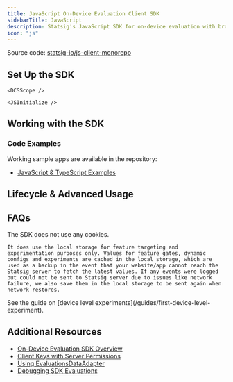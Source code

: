 ```yaml
---
title: JavaScript On-Device Evaluation Client SDK
sidebarTitle: JavaScript
description: Statsig's JavaScript SDK for on-device evaluation with browser and Node.js applications.
icon: "js"
---
```





<Callout icon="github">
Source code: <a href="https://github.com/statsig-io/js-client-monorepo" target="_blank" rel="noreferrer">statsig-io/js-client-monorepo</a>
</Callout>

<OnDeviceEvalProsAndCons sdkName="@statsig/js-on-device-eval-client" otherSDKName="@statsig/js-client" otherSDKLink="/client/javascript-sdk" />

## Set Up the SDK

<Steps>
  <Step title="Install the SDK">
    <Installation />
    <JSInstallation />
  </Step>
  <Step title="Initialize the SDK">
    <Initialization />
    
    <DCSScope />

    <JSInitialize />
  </Step>
</Steps>

## Working with the SDK

<JSCreateUser />

<checkGateIntro />
<JSCheckGate />

<getDynamicConfigIntro />
<JSGetConfig />

<getExperimentLayerIntro />
<JSGetExperiment />

<logEventIntro />
<JSLogEvent />

### Code Examples

Working sample apps are available in the repository:

- [JavaScript & TypeScript Examples](https://github.com/statsig-io/js-client-monorepo/tree/main/samples)

<statsigUserIntro />

<StatsigUserNotes sdkName="JavaScript" />

<JSClientEventEmitting />

<statsigOptionsIntro />

<JSOptions />

<manualExposuresIntro />

<JSManualExposures />

## Lifecycle & Advanced Usage

<shuttingDown />
<JSShutdown />

<JSDataAdapter />

## FAQs

<JSFaqs />

<AccordionGroup>
  <Accordion title="Does the SDK use the browser local storage or cookies? If so, for what purposes?">
    The SDK does not use any cookies.
    
    It does use the local storage for feature targeting and experimentation purposes only. Values for feature gates, dynamic configs and experiments are cached in the local storage, which are used as a backup in the event that your website/app cannot reach the Statsig server to fetch the latest values. If any events were logged but could not be sent to Statsig server due to issues like network failure, we also save them in the local storage to be sent again when network restores.
  </Accordion>
  <Accordion title="How do I run experiments for logged out users?">
    See the guide on [device level experiments](/guides/first-device-level-experiment).
  </Accordion>
</AccordionGroup>

## Additional Resources

- [On-Device Evaluation SDK Overview](/client/onDevice)
- [Client Keys with Server Permissions](/sdk-keys/api-keys/#client-keys-with-server-permissions)
- [Using EvaluationsDataAdapter](/client/javascript/using-evaluations-data-adapter)
- [Debugging SDK Evaluations](/sdk/debugging)

